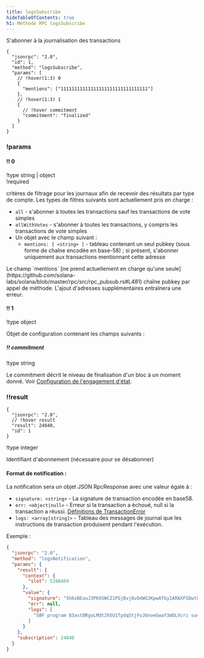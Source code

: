 ```yaml
---
title: logsSubscribe
hideTableOfContents: true
h1: Méthode RPC logsSubscribe
---
```


S'abonner à la journalisation des transactions

<APIMethod>

```jsonc !!request
{
  "jsonrpc": "2.0",
  "id": 1,
  "method": "logsSubscribe",
  "params": [
    // !hover(1:3) 0
    {
      "mentions": ["11111111111111111111111111111111"]
    },
    // !hover(1:3) 1
    {
      // !hover commitment
      "commitment": "finalized"
    }
  ]
}
```

### !params

#### !! 0

!type string | object  
!required

critères de filtrage pour les journaux afin de recevoir des résultats par type
de compte. Les types de filtres suivants sont actuellement pris en charge :

- `all` - s'abonner à toutes les transactions sauf les transactions de vote
  simples
- `allWithVotes` - s'abonner à toutes les transactions, y compris les
  transactions de vote simples
- Un objet avec le champ suivant :
  - `mentions: [ <string> ]` - tableau contenant un seul pubkey (sous forme de
    chaîne encodée en base-58) ; si présent, s'abonner uniquement aux
    transactions mentionnant cette adresse

<Callout type="warn" title={true}>
  Le champ `mentions` [ne prend actuellement en charge qu'une
  seule](https://github.com/solana-labs/solana/blob/master/rpc/src/rpc_pubsub.rs#L481)
  chaîne pubkey par appel de méthode. L'ajout d'adresses supplémentaires
  entraînera une erreur.
</Callout>

#### !! 1

!type object

Objet de configuration contenant les champs suivants :

##### !! commitment

!type string

Le commitment décrit le niveau de finalisation d'un bloc à un moment donné. Voir
[Configuration de l'engagement d'état](/docs/rpc#configuring-state-commitment).

### !!result

```jsonc !response
{
  "jsonrpc": "2.0",
  // !hover result
  "result": 24040,
  "id": 1
}
```

!type integer

Identifiant d'abonnement (nécessaire pour se désabonner)

</APIMethod>

#### Format de notification :

La notification sera un objet JSON RpcResponse avec une valeur égale à :

- `signature: <string>` - La signature de transaction encodée en base58.
- `err: <object|null>` - Erreur si la transaction a échoué, null si la
  transaction a réussi.
  [Définitions de TransactionError](https://github.com/solana-labs/solana/blob/c0c60386544ec9a9ec7119229f37386d9f070523/sdk/src/transaction/error.rs#L13)
- `logs: <array[string]>` - Tableau des messages de journal que les instructions
  de transaction produisent pendant l'exécution.

Exemple :

```json
{
  "jsonrpc": "2.0",
  "method": "logsNotification",
  "params": {
    "result": {
      "context": {
        "slot": 5208469
      },
      "value": {
        "signature": "5h6xBEauJ3PK6SWCZ1PGjBvj8vDdWG3KpwATGy1ARAXFSDwt8GFXM7W5Ncn16wmqokgpiKRLuS83KUxyZyv2sUYv",
        "err": null,
        "logs": [
          "SBF program 83astBRguLMdt2h5U1Tpdq5tjFoJ6noeGwaY3mDLVcri success"
        ]
      }
    },
    "subscription": 24040
  }
}
```
